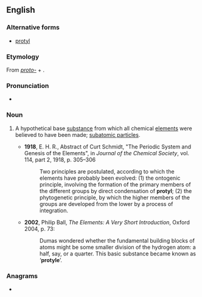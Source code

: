 ==English==

===Alternative forms===
* [[protyl]]

===Etymology===
From ''[[proto-]]'' + {{etyl|grc|en}} {{m|grc|ὕλη||timber, material}}.

===Pronunciation===
* {{IPA|/ˈpɹəʊtaɪl/|lang=en}}

===Noun===
{{en-noun|~}}

# {{lb|en|physics|chemistry|historical}} A hypothetical base [[substance]] from which all chemical [[elements]] were believed to have been made; [[subatomic particles]].
#* '''1918''', E. H. R., Abstract of Curt Schmidt, "The Periodic System and Genesis of the Elements", in ''Journal of the Chemical Society'', vol. 114, part 2, 1918, p. 305–306
#*: Two principles are postulated, according to which the elements have probably been evolved: (1) the ontogenic principle, involving the formation of the primary members of the different groups by direct condensation of '''protyl'''; (2) the phytogenetic principle, by which the higher members of the groups are developed from the lower by a process of integration.
#* '''2002''', Philip Ball, ''The Elements: A Very Short Introduction'', Oxford 2004, p. 73:
#*: Dumas wondered whether the fundamental building blocks of atoms might be some smaller division of the hydrogen atom: a half, say, or a quarter. This basic substance became known as ‘'''protyle'''’.

===Anagrams===
* {{anagrams|en|a=eloprty|pteroyl}}